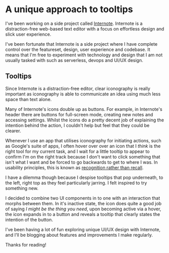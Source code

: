 
# A unique approach to tooltips

I've been working on a side project called [Internote](https://internote.app). Internote is a distraction-free web-based text editor with a focus on effortless design and slick user experience.

I've been fortunate that Internote is a side project where I have complete control over the featureset, design, user experience and codebase. It means that I'm free to experiment with technology and design that I am not usually tasked with such as serverless, devops and UI/UX design.

## Tooltips

Since Internote is a distraction-free editor, clear iconography is really important as iconography is able to communicate an idea using much less space than text alone.

Many of Internote's icons double up as buttons. For example, in Internote's header there are buttons for full-screen mode, creating new notes and accessing settings. Whilst the icons do a pretty decent job of explaining the intention behind the action, I couldn't help but feel that they could be clearer.

Whenever I use an app that utilises iconography for initiating actions, such as Google's suite of apps, I often hover over over an icon that I _think_ is the right tool for my current task, and I wait for a little tooltip to appear to confirm I'm on the right track because I don't want to click something that isn't what I want and be forced to go backwards to get to where I was. In usability principles, this is known as [recognition rather than recall](https://www.usability.gov/how-to-and-tools/methods/heuristic-evaluation.html).

I have a dilemma though because I despise tooltips that pop underneath, to the left, right top as they feel particularly jarring. I felt inspired to try something new.

<Gif src="/static/internote/tooltips2.gif" />

I decided to combine two UI components in to one with an interaction that morphs between them. In it's inactive state, the icon does quite a good job of saying _I might be the thing you need_, upon becoming active via a hover, the icon expands in to a button and reveals a tooltip that clearly states the intention of the button.

I've been having a lot of fun exploring unique UI/UX design with Internote, and I'll be blogging about features and improvements I make regularly.

Thanks for reading!
